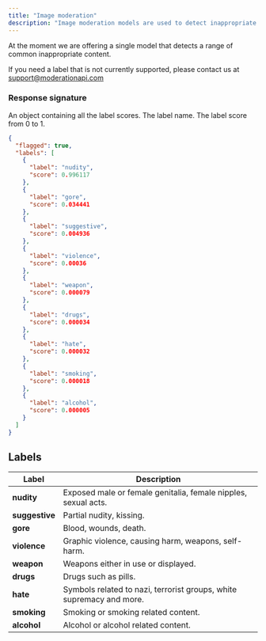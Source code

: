 ```yaml
---
title: "Image moderation"
description: "Image moderation models are used to detect inappropriate content in images."
---
```


<Note>
At the moment we are offering a single model that detects a range of common inappropriate content.

If you need a label that is not currently supported, please contact us at
support@moderationapi.com

</Note>

### Response signature

<ResponseField name="flagged" type="boolean" required></ResponseField>
<ResponseField name="labels" type="array" required>
  An object containing all the label scores.
  <Expandable title="properties">
    <ResponseField name="label" type="string" required>
      The label name.
    </ResponseField>
    <ResponseField name="score" type="number" required>
      The label score from 0 to 1.
    </ResponseField>
  </Expandable>
</ResponseField>

```json Image Moderation Response Example:
{
  "flagged": true,
  "labels": [
    {
      "label": "nudity",
      "score": 0.996117
    },
    {
      "label": "gore",
      "score": 0.034441
    },
    {
      "label": "suggestive",
      "score": 0.004936
    },
    {
      "label": "violence",
      "score": 0.00036
    },
    {
      "label": "weapon",
      "score": 0.000079
    },
    {
      "label": "drugs",
      "score": 0.000034
    },
    {
      "label": "hate",
      "score": 0.000032
    },
    {
      "label": "smoking",
      "score": 0.000018
    },
    {
      "label": "alcohol",
      "score": 0.000005
    }
  ]
}
```

## Labels

| Label          | Description                                                          |
| -------------- | -------------------------------------------------------------------- |
| **nudity**     | Exposed male or female genitalia, female nipples, sexual acts.       |
| **suggestive** | Partial nudity, kissing.                                             |
| **gore**       | Blood, wounds, death.                                                |
| **violence**   | Graphic violence, causing harm, weapons, self-harm.                  |
| **weapon**     | Weapons either in use or displayed.                                  |
| **drugs**      | Drugs such as pills.                                                 |
| **hate**       | Symbols related to nazi, terrorist groups, white supremacy and more. |
| **smoking**    | Smoking or smoking related content.                                  |
| **alcohol**    | Alcohol or alcohol related content.                                  |
